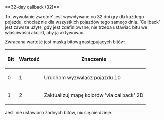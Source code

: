 <noinclude>{{pl/Development/NewGRF/inne strony|en=newgrf-specs.tt-wiki.net/wiki/Callback:_32-day_callback|pl=pl/Development/NewGRF/NFO Specs/Callback/32-day callback}}
</noinclude>==<span id="32-day_callback_(32)"></span><span title="32-day callback (32)" id="32-day_callback_.2832.29">32-day callback (32)</span>==

To <span title=callback>'wywołanie zwrotne'</span> jest wywoływane co 32 dni gry dla każdego pojazdu, chociaż nie dla wszystkich pojazdów tego samego dnia. <span title='Wywołanie zwrotne'>'Callback'</span> jest zawsze
użyte, gdy jest zdefiniowane, nie trzeba ustawiać bitu we właściwości akcji 0, aby ją aktywować.

Zwracana wartość jest maską bitową następujących bitów:

{| 
|-
!Bit!!Wartość!!Znaczenie
|-
|0||1||Uruchom wyzwalacz pojazdu 10
|-
|1||2||Zaktualizuj mapę kolorów <span title='poprzez wywołanie zwrotne'>'via callback'</span> 2D
|}

Jeśli nie ustawiono żadnych bitów, nic się nie dzieje.
<!--[[Category:Callbacks]]-->